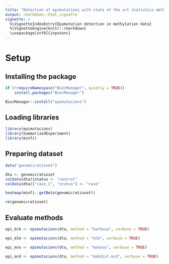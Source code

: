 ```yaml
---
title: "Detection of epimutations with state of the art statistics methods in methylation data"
output: rmarkdown::html_vignette
vignette: >
  %\VignetteIndexEntry{Epumutation detection in methylation data}
  %\VignetteEngine{knitr::rmarkdown}
  \usepackage[utf8]{inputenc}
---
```


# Setup

## Installing the package

```r
if (!requireNamespace("BiocManager", quietly = TRUE))
    install.packages("BiocManager")

BiocManager::install("epimutacions")
```


## Loading libraries

```r
library(epimutacions)
library(SummarizedExperiment)
library(minfi)
```

## Preparing dataset

```r
data("genomicratioset")
```

```r
dta <- genomicratioset
colData(dta)$status <- "control"
colData(dta)["case_1", "status"] <- "case"
```

```r
heatmap(minfi::getBeta(genomicratioset))
```

```r
rm(genomicratioset)
```

## Evaluate methods

```r
epi_brb <- epimutacions(dta, method = "barbosa", verbose = TRUE)
```

```r
epi_mlm <- epimutacions(dta, method = "mlm", verbose = TRUE)
```

```r
epi_mvo <- epimutacions(dta, method = "manova", verbose = TRUE)
```

```r
epi_mcd <- epimutacions(dta, method = "mahdist.mcd", verbose = TRUE)
```
